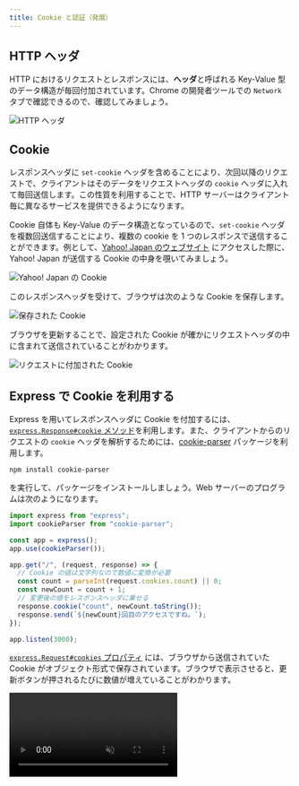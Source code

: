 ```yaml
---
title: Cookie と認証（発展）
---
```



## HTTP ヘッダ

HTTP におけるリクエストとレスポンスには、**ヘッダ**と呼ばれる Key-Value 型のデータ構造が毎回付加されています。Chrome の開発者ツールでの `Network` タブで確認できるので、確認してみましょう。

![HTTP ヘッダ](./http-headers.png)

## Cookie

レスポンスヘッダに `set-cookie` ヘッダを含めることにより、次回以降のリクエストで、クライアントはそのデータをリクエストヘッダの `cookie` ヘッダに入れて毎回送信します。この性質を利用することで、HTTP サーバーはクライアント毎に異なるサービスを提供できるようになります。

Cookie 自体も Key-Value のデータ構造となっているので、`set-cookie` ヘッダを複数回送信することにより、複数の cookie を 1 つのレスポンスで送信することができます。例として、[Yahoo! Japan のウェブサイト](https://www.yahoo.co.jp/) にアクセスした際に、Yahoo! Japan が送信する Cookie の中身を覗いてみましょう。

![Yahoo! Japan の Cookie](./yahoo-cookies.png)

このレスポンスヘッダを受けて、ブラウザは次のような Cookie を保存します。

![保存された Cookie](./saved-cookies.png)

ブラウザを更新することで、設定された Cookie が確かにリクエストヘッダの中に含まれて送信されていることがわかります。

![リクエストに付加された Cookie](./sent-cookies.png)

## Express で Cookie を利用する

Express を用いてレスポンスヘッダに Cookie を付加するには、[`express.Response#cookie` メソッド](https://expressjs.com/ja/api.html#res.cookie)を利用します。また、クライアントからのリクエストの `cookie` ヘッダを解析するためには、[cookie-parser](https://www.npmjs.com/package/cookie-parser) パッケージを利用します。

```shell
npm install cookie-parser
```

を実行して、パッケージをインストールしましょう。Web サーバーのプログラムは次のようになります。

```javascript title=main.mjs
import express from "express";
import cookieParser from "cookie-parser";

const app = express();
app.use(cookieParser());

app.get("/", (request, response) => {
  // Cookie の値は文字列なので数値に変換が必要
  const count = parseInt(request.cookies.count) || 0;
  const newCount = count + 1;
  // 変更後の値をレスポンスヘッダに乗せる
  response.cookie("count", newCount.toString());
  response.send(`${newCount}回目のアクセスですね。`);
});

app.listen(3000);
```

[`express.Request#cookies` プロパティ](https://expressjs.com/ja/api.html#req.cookies) には、ブラウザから送信されていた Cookie がオブジェクト形式で保存されています。ブラウザで表示させると、更新ボタンが押されるたびに数値が増えていることがわかります。

<video src={cookieCounterVideo} controls muted autoPlay loop />

プログラムの流れを整理すると、次の図のようになります。

![プログラムの流れ](./cookie-counter-timeline.png)

### 課題

- Chrome の開発者ツールを用いて、リクエストヘッダとレスポンスヘッダの内容を確認してみましょう。
- シークレットモードでページを開くと値はどうなるでしょうか。

## Cookie を用いた認証

ユーザー名とパスワードを用いて認証するタイプのアプリケーションを考えてみましょう。ユーザー名とパスワードを、そのまま Cookie に入れてしまうと、データが悪意のある第三者に奪われてしまうリスクが高まります。

このため、ログインが成功したタイミングで、クライアントに対してランダムな ID を発行し、Cookie に保存させておくことが一般的です（**セッション ID** と呼ばれる）。次回以降のアクセスでは、このセッション ID を用いて認証を行います。このフローを図にすると、次のようになります。

![セッション](./session.png)

### 課題

ユーザーが自分のユーザー名とパスワードでログインし、プロフィールを表示できるウェブアプリケーションを作成してみましょう。

`schema.prisma` は次の通りとします。

```javascript title=schema.prisma
model User {
  id       Int    @id @default(autoincrement())
  username String @unique
  password String
}

model Session {
  id     String @id // 一意でランダムなID
  userId Int // User の ID
}
```

<ViewSource url={import.meta.url} path="_samples/profile" noCodeSandbox />

